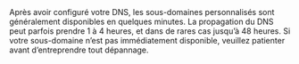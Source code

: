 <Note>
  Après avoir configuré votre DNS, les sous-domaines personnalisés sont généralement disponibles en quelques minutes. La propagation du DNS peut parfois prendre 1 à 4 heures, et dans de rares cas jusqu’à 48 heures. Si votre sous-domaine n’est pas immédiatement disponible, veuillez patienter avant d’entreprendre tout dépannage.
</Note>